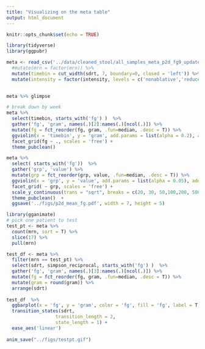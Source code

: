 ```yaml
---
title: "Visualizing on the meta table"
output: html_document
---
```


```r
knitr::opts_chunk$set(echo = TRUE)
```

```r
library(tidyverse)
library(ggpubr)
```

```r
meta <- read_csv('../data/cleaned_stool/all_samples_meta_p2d_fg9_updated.csv') %>% 
  #mutate(mrn = factor(mrn)) %>% 
  mutate(timebin = cut_width(sdrt, 7, boundary=0, closed = 'left')) %>% 
  mutate(intensity = factor(intensity, levels = c('nonablative','reduced','ablative'))) 
  

meta %>% glimpse
```


```r
# break down by week
meta %>% 
  select(timebin, starts_with('fg') )  %>% 
  gather('fg', 'gram', names(.)[2]:names(.)[ncol(.)]) %>% 
  mutate(fg = fct_reorder(fg, gram, .fun=median, .desc = T)) %>% 
  ggviolin(x = 'timebin', y = 'gram', add.params = list(alpha = 0.2), add = 'jitter' ) +
  facet_grid(fg ~ ., scales = 'free') +
  theme_pubclean() 
```

```r
meta %>% 
  select( starts_with('fg'))  %>% 
  gather('grp', 'value') %>%  
  mutate(grp = fct_reorder(grp, value, .fun=median, .desc = T)) %>% 
  ggviolin(x = 'grp', y = 'value', add.params = list(alpha = 0.05), add = 'jitter' , draw_quantiles = 0.5, size = 1, color = 'grp', palette = 'lancet')+ 
  facet_grid( ~ grp, scales = 'free') + 
  scale_y_continuous(trans = "sqrt", breaks = c(20, 30, 50,100,200, 500,1000, 1500)) +
  theme_pubclean()  +
  ggsave('../figs/p2d_mean_fg.pdf', width = 7, height = 5)
```

```r
library(gganimate)
# pick one patient to test
test_pt <- meta %>% 
  count(mrn, sort = T) %>% 
  slice(17) %>% 
  pull(mrn)

test_df <- meta %>% 
  filter(mrn == test_pt) %>% 
  select(sdrt, simpson_reciprocal, starts_with('fg') )  %>% 
  gather('fg', 'gram', names(.)[3]:names(.)[ncol(.)]) %>% 
  mutate(fg = fct_reorder(fg, gram, .fun=median, .desc = T)) %>% 
  mutate(gram = round(gram)) %>% 
  arrange(sdrt)
  
test_df  %>% 
  ggbarplot(x = 'fg', y = 'gram', color = 'fg', fill = 'fg', label = T) +
  transition_states(sdrt,
                  transition_length = 2,
                  state_length = 1) +
  ease_aes('linear') 
  
anim_save("../figs/testpt.gif")

```



